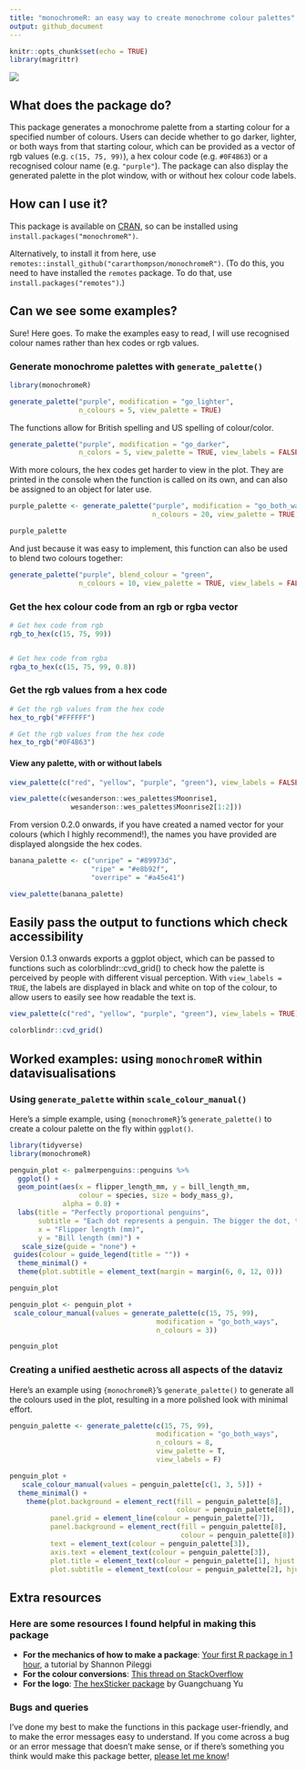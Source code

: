 ```yaml
---
title: "monochromeR: an easy way to create monochrome colour palettes"
output: github_document
---
```


```r
knitr::opts_chunk$set(echo = TRUE)
library(magrittr)
```

![](inst/figures/logo-social.PNG)

## What does the package do?

This package generates a monochrome palette from a starting colour for a specified number of colours. Users can decide whether to go darker, lighter, or both ways from that starting colour, which can be provided as a vector of rgb values (e.g. `c(15, 75, 99)`), a hex colour code (e.g. `#0F4B63`) or a recognised colour name (e.g. `"purple"`). The package can also display the generated palette in the plot window, with or without hex colour code labels. 


## How can I use it?

This package is available on [CRAN](https://cran.r-project.org/), so can be installed using `install.packages("monochromeR")`. 

Alternatively, to install it from here, use `remotes::install_github("cararthompson/monochromeR")`. (To do this, you need to have installed the `remotes` package. To do that, use `install.packages("remotes")`.)


## Can we see some examples?

Sure! Here goes. To make the examples easy to read, I will use recognised colour names rather than hex codes or rgb values. 

### Generate monochrome palettes with `generate_palette()`

```r
library(monochromeR)

generate_palette("purple", modification = "go_lighter", 
                 n_colours = 5, view_palette = TRUE)

```

The functions allow for British spelling and US spelling of colour/color. 

```r
generate_palette("purple", modification = "go_darker", 
                 n_colors = 5, view_palette = TRUE, view_labels = FALSE)

```

With more colours, the hex codes get harder to view in the plot. They are printed in the console when the function is called on its own, and can also be assigned to an object for later use. 

```r
purple_palette <- generate_palette("purple", modification = "go_both_ways", 
                                   n_colours = 20, view_palette = TRUE, view_labels = FALSE)

purple_palette

```

And just because it was easy to implement, this function can also be used to blend two colours together:

```r
generate_palette("purple", blend_colour = "green", 
                 n_colours = 10, view_palette = TRUE, view_labels = FALSE)

```


### Get the hex colour code from an rgb or rgba vector

```r
# Get hex code from rgb
rgb_to_hex(c(15, 75, 99))


# Get hex code from rgba
rgba_to_hex(c(15, 75, 99, 0.8))

```


### Get the rgb values from a hex code

```r
# Get the rgb values from the hex code
hex_to_rgb("#FFFFFF")

# Get the rgb values from the hex code
hex_to_rgb("#0F4B63")

```


#### View any palette, with or without labels

```r
view_palette(c("red", "yellow", "purple", "green"), view_labels = FALSE)

view_palette(c(wesanderson::wes_palettes$Moonrise1,
               wesanderson::wes_palettes$Moonrise2[1:2]))

```

From version 0.2.0 onwards, if you have created a named vector for your colours (which I highly recommend!), the names you have provided are displayed alongside the hex codes.

```r
banana_palette <- c("unripe" = "#89973d", 
                    "ripe" = "#e8b92f", 
                    "overripe" = "#a45e41")

view_palette(banana_palette)

```

## Easily pass the output to functions which check accessibility

Version 0.1.3 onwards exports a ggplot object, which can be passed to functions such as colorblindr::cvd_grid() to check how the palette is perceived by people with different visual perception. With `view_labels = TRUE`, the labels are displayed in black and white on top of the colour, to allow users to easily see how readable the text is. 

```r
view_palette(c("red", "yellow", "purple", "green"), view_labels = TRUE)
```

```r
colorblindr::cvd_grid()
```

## Worked examples: using `monochromeR` within datavisualisations

### Using `generate_palette` within `scale_colour_manual()`

Here's a simple example, using `{monochromeR}`'s `generate_palette()` to create a colour palette on the fly within `ggplot()`.

```r
library(tidyverse)
library(monochromeR)

penguin_plot <- palmerpenguins::penguins %>%
  ggplot() +
  geom_point(aes(x = flipper_length_mm, y = bill_length_mm, 
                 colour = species, size = body_mass_g),
             alpha = 0.8) +
  labs(title = "Perfectly proportional penguins", 
       subtitle = "Each dot represents a penguin. The bigger the dot, the heavier the penguin. \nLook at them go!",
       x = "Flipper length (mm)",
       y = "Bill length (mm)") +
   scale_size(guide = "none") +
 guides(colour = guide_legend(title = "")) +
  theme_minimal() +
  theme(plot.subtitle = element_text(margin = margin(6, 0, 12, 0)))

penguin_plot

penguin_plot <- penguin_plot +
 scale_colour_manual(values = generate_palette(c(15, 75, 99), 
                                    modification = "go_both_ways", 
                                    n_colours = 3))

penguin_plot

```

### Creating a unified aesthetic across all aspects of the dataviz

Here's an example using `{monochromeR}`'s `generate_palette()` to generate all the colours used in the plot, resulting in a more polished look with minimal effort. 

```r
penguin_palette <- generate_palette(c(15, 75, 99), 
                                    modification = "go_both_ways", 
                                    n_colours = 8,
                                    view_palette = T,
                                    view_labels = F)
```

```r

penguin_plot +
   scale_colour_manual(values = penguin_palette[c(1, 3, 5)]) +
  theme_minimal() +
    theme(plot.background = element_rect(fill = penguin_palette[8], 
                                         colour = penguin_palette[8]),
          panel.grid = element_line(colour = penguin_palette[7]),
          panel.background = element_rect(fill = penguin_palette[8], 
                                          colour = penguin_palette[8]),
          text = element_text(colour = penguin_palette[3]),
          axis.text = element_text(colour = penguin_palette[3]),
          plot.title = element_text(colour = penguin_palette[1], hjust = 0, size = 16),
          plot.subtitle = element_text(colour = penguin_palette[2], hjust = 0))
```


## Extra resources

### Here are some resources I found helpful in making this package

- **For the mechanics of how to make a package**: [Your first R package in 1 hour](https://www.pipinghotdata.com/posts/2020-10-25-your-first-r-package-in-1-hour/), a tutorial by Shannon Pileggi
- **For the colour conversions**: [This thread on StackOverflow](https://stackoverflow.com/questions/60977641/r-function-for-rgba-to-hex-colour-conversion)
- **For the logo**: [The hexSticker package](https://github.com/GuangchuangYu/hexSticker) by Guangchuang Yu

### Bugs and queries

I've done my best to make the functions in this package user-friendly, and to make the error messages easy to understand. If you come across a bug or an error message that doesn't make sense, or if there's something you think would make this package better, [please let me know](https://github.com/cararthompson/monochromeR/issues)!
